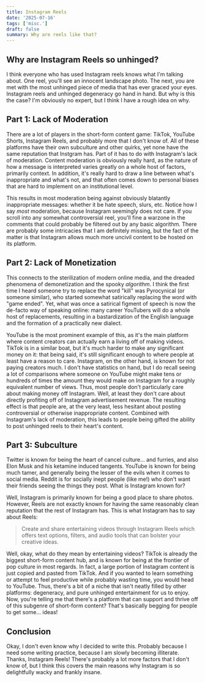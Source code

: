 ```yaml
---
title: Instagram Reels
date: '2025-07-16'
tags: ['misc.']
draft: false
summary: Why are reels like that?
---
```


## Why are Instagram Reels so unhinged?

I think everyone who has used Instagram reels knows what I'm talking about. One reel, you'll see an innocent landscape photo. The next,
you are met with the most unhinged piece of media that has ever graced your eyes. Instagram reels and unhinged degeneracy go hand in hand.
But why is this the case? I'm obviously no expert, but I think I have a rough idea on why.

## Part 1: Lack of Moderation

There are a lot of players in the short-form content game: TikTok, YouTube Shorts, Instagram Reels, and probably more that I don't know of.
All of these platforms have their own subculture and other quirks, yet none have the same reputation that Instgram has. Part of it has to do with
Instagram's lack of moderation. Content moderation is obviously really hard, as the nature of how a message is interpreted varies greatly on a
whole host of factors, primarily context. In addition, it's really hard to draw a line between what's inappropriate and what's not, and that often
comes down to personal biases that are hard to implement on an institutional level.

This results in most moderation being against obviously blatantly inappropriate messages: whether it be hate speech, slurs, etc. Notice how I say
*most* moderation, because Instagram seemingly does not care. If you scroll into any somewhat controversial reel, you'll fine a warzone in the 
comments that could probably be filtered out by any basic algorithm. There are probably some intricacies that I am definitely missing, but the
fact of the matter is that Instagram allows much more uncivil content to be hosted on its platform.

## Part 2: Lack of Monetization

This connects to the sterilization of modern online media, and the dreaded phenomena of demonetization and the spooky *algorithm*. I think the first
time I heard someone try to replace the word "kill" was Pyrocynical (or someone similar), who started somewhat satirically replacing the word with
"game ended". Yet, what was once a satirical figment of speech is now the de-facto way of speaking online: many career YouTubers will do a whole host
of replacements, resulting in a bastardization of the English language and the formation of a practically new dialect. 

YouTube is the most prominent example of this, as it's the main platform where content creators can actually earn a living off of making videos.
TikTok is in a similar boat, but it's much harder to make any significant money on it: that being said, it's still significant enough to where
people at least have a reason to care. Instagram, on the other hand, is known for not paying creators much. I don't have statistics on hand, but
I do recall seeing a lot of comparisons where someone on YouTube might make tens or hundreds of times the amount they would make on Instagram for
a roughly equivalent number of views. Thus, most people don't particularly care about making money off Instagram. Well, at least they don't care
about directly profiting off of Instagram advertisement revenue. The resulting effect is that people are, at the very least, less hesitant about
posting controversial or otherwise inappropriate content. Combined with Instagram's lack of moderation, this leads to people being gifted the ability
to post unhinged reels to their heart's content.

## Part 3: Subculture

Twitter is known for being the heart of cancel culture... and furries, and also Elon Musk and his ketamine induced tangents. YouTube is known
for being much tamer, and generally being the lesser of the evils when it comes to social media. Reddit is for socially inept people (like me!) who
don't want their friends seeing the things they post. What is Instagram known for?

Well, Instagram is primarily known for being a good place to share photos. However, Reels are not exactly known for having the same reasonably 
clean reputation that the rest of Instagram has. This is what Instagram has to say about Reels:

> Create and share entertaining videos through Instagram Reels which offers text options, filters, and audio tools that can bolster your creative ideas.

Well, okay, what do they mean by entertaining videos? TikTok is already the biggest short-form content hub, and is known for being at the frontier
of pop culture in most regards. In fact, a large portion of Instagram content is just copied and pasted from TikTok. And if you wanted to learn 
something or attempt to feel productive while probably wasting time, you would head to YouTube. Thus, there's a bit of a niche that isn't neatly
filled by other platforms: degeneracy, and pure unhinged entertainment for us to enjoy. Now, you're telling me that there's a platform that
can support and thrive off of this subgenre of short-form content? That's basically begging for people to get some... ideas!

## Conclusion

Okay, I don't even know why I decided to write this. Probably because I need some writing practice, because I am slowly becoming illiterate.
Thanks, Instagram Reels! There's probably a lot more factors that I don't know of, but I think this covers the main reasons why Instagram is so 
delightfully wacky and frankly insane.
